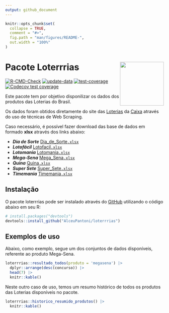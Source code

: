 ```yaml
---
output: github_document
---
```


<!-- README.md is generated from README.Rmd. Please edit that file -->

```r
knitr::opts_chunk$set(
  collapse = TRUE,
  comment = "#>",
  fig.path = "man/figures/README-",
  out.width = "100%"
)
```

# Pacote Loterrrias <img src="man/figures/logo.png" align="right" height="139" />

<!-- badges: start -->
[![R-CMD-Check](https://github.com/AlceuPantoni/loterrrias/actions/workflows/R-CMD-check.yaml/badge.svg?branch=main)](https://github.com/AlceuPantoni/loterrrias/actions/workflows/R-CMD-check.yaml) [![update-data](https://github.com/AlceuPantoni/loterrrias/actions/workflows/update-data.yaml/badge.svg)](https://github.com/AlceuPantoni/loterrrias/actions/workflows/update-data.yaml) [![test-coverage](https://github.com/AlceuPantoni/loterrrias/actions/workflows/test-coverage.yaml/badge.svg?branch=main)](https://github.com/AlceuPantoni/loterrrias/actions/workflows/test-coverage.yaml) [![Codecov test coverage](https://codecov.io/gh/AlceuPantoni/loterrrias/branch/master/graph/badge.svg)](https://codecov.io/gh/AlceuPantoni/loterrrias?branch=master)
<!-- badges: end -->

Este pacote tem por objetivo disponilizar os dados dos produtos das Loterias do
Brasil.

Os dados foram obtidos diretamente do site das [Loterias](https://loterias.caixa.gov.br/Paginas/default.aspx) da [Caixa](https://www.caixa.gov.br/Paginas/home-caixa.aspx) através do uso de
técnicas de Web Scraping.

Caso necessário, é possível fazer download das base de dados em formado __xlsx__
através dos links abaixo:

  - *__Dia de Sorte__* [Dia_de_Sorte`.xlsx`](https://raw.githubusercontent.com/AlceuPantoni/loterrrias/main/data-raw/resultados_diadesorte.xlsx)
  - *__Lotofácil__* [Lotofacil`.xlsx`](https://raw.githubusercontent.com/AlceuPantoni/loterrrias/main/data-raw/resultados_lotofacil.xlsx)
  - *__Lotomania__* [Lotomania`.xlsx`](https://raw.githubusercontent.com/AlceuPantoni/loterrrias/main/data-raw/resultados_lotomania.xlsx)
  - *__Mega-Sena__* [Mega_Sena`.xlsx`](https://raw.githubusercontent.com/AlceuPantoni/loterrrias/main/data-raw/resultados_megasena.xlsx)
  - *__Quina__* [Quina`.xlsx`](https://raw.githubusercontent.com/AlceuPantoni/loterrrias/main/data-raw/resultados_quina.xlsx)
  - *__Super Sete__* [Super_Sete`.xlsx`](https://raw.githubusercontent.com/AlceuPantoni/loterrrias/main/data-raw/resultados_supersete.xlsx)
  - *__Timemania__* [Timemania`.xlsx`](https://raw.githubusercontent.com/AlceuPantoni/loterrrias/main/data-raw/resultados_timemania.xlsx)

## Instalação

O pacote loterrrias pode ser instalado através do [GitHub](https://github.com/)
utilizando o código abaixo em seu R:

``` r
# install.packages("devtools")
devtools::install_github("AlceuPantoni/loterrrias")
```

## Exemplos de uso

Abaixo, como exemplo, segue um dos conjuntos de dados disponíveis, referente ao
produto Mega-Sena.

```r
loterrrias::resultado_todos(produto = 'megasena') |> 
  dplyr::arrange(desc(concurso)) |> 
  head(7) |> 
  knitr::kable()
```

Neste outro caso de uso, temos um resumo histórico de todos os produtos das
Loterias disponíveis no pacote.

```r
loterrrias::historico_resumido_produtos() |> 
  knitr::kable()
```
